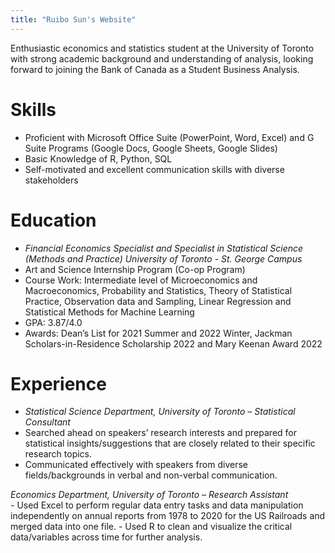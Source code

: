 ```yaml
---
title: "Ruibo Sun's Website"
---
```


Enthusiastic economics and statistics student at the University of Toronto with strong academic background and understanding of analysis, looking forward to joining the Bank of Canada as a Student Business Analysis.

# Skills
- Proficient with Microsoft Office Suite (PowerPoint, Word, Excel) and G Suite Programs (Google Docs, Google Sheets, Google Slides)
- Basic Knowledge of R, Python, SQL
- Self-motivated and excellent communication skills with diverse stakeholders

# Education
- *Financial Economics Specialist and Specialist in Statistical Science (Methods and Practice)
University of Toronto - St. George Campus*
- Art and Science Internship Program (Co-op Program)
-	Course Work: Intermediate level of Microeconomics and Macroeconomics, Probability and Statistics, Theory of Statistical Practice, Observation data and Sampling, Linear Regression and Statistical Methods for Machine Learning
-	GPA: 3.87/4.0
-	Awards: Dean's List for 2021 Summer and 2022 Winter, Jackman Scholars-in-Residence Scholarship 2022 and Mary Keenan Award 2022

# Experience
- *Statistical Science Department, University of Toronto -- Statistical Consultant*							                   
- Searched ahead on speakers’ research interests and prepared for statistical insights/suggestions that are closely related to their specific research topics.
- Communicated effectively with speakers from diverse fields/backgrounds in verbal and non-verbal communication.

*Economics Department, University of Toronto -- Research Assistant*						 
- Used Excel to perform regular data entry tasks and data manipulation independently on annual reports from 1978 to 2020 for the US Railroads and merged data into one file.
- Used R to clean and visualize the critical data/variables across time for further analysis.

